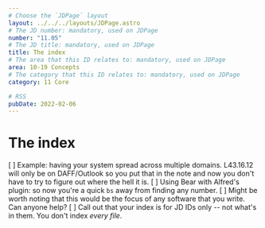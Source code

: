 ```yaml
---
# Choose the `JDPage` layout
layout: ../../../layouts/JDPage.astro
# The JD number: mandatory, used on JDPage
number: "11.05"
# The JD title: mandatory, used on JDPage
title: The index
# The area that this ID relates to: mandatory, used on JDPage
area: 10-19 Concepts
# The category that this ID relates to: mandatory, used on JDPage
category: 11 Core

# RSS
pubDate: 2022-02-06
---
```


# The index

[ ] Example: having your system spread across multiple domains. L43.16.12 will only be on DAFF/Outlook so you put that in the note and now you don't have to try to figure out where the hell it is.
[ ] Using Bear with Alfred's plugin: so now you're a quick `bs` away from finding any number.
[ ] Might be worth noting that this would be the focus of any software that you write. Can anyone help?
[ ] Call out that your index is for JD IDs only -- not what's in them. You don't index _every file_.
